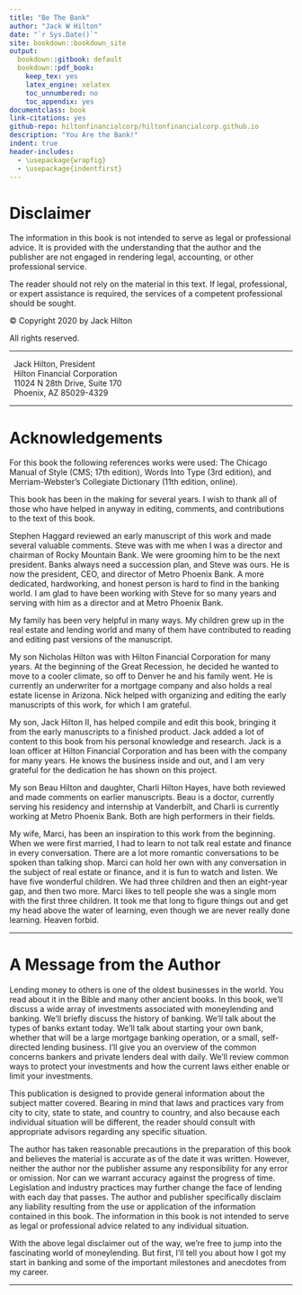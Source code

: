 ```yaml
--- 
title: "Be The Bank"
author: "Jack W Hilton"
date: "`r Sys.Date()`"
site: bookdown::bookdown_site
output: 
  bookdown::gitbook: default
  bookdown::pdf_book:
    keep_tex: yes
    latex_engine: xelatex
    toc_unnumbered: no
    toc_appendix: yes
documentclass: book
link-citations: yes
github-repo: hiltonfinancialcorp/hiltonfinancialcorp.github.io
description: "You Are the Bank!"
indent: true
header-includes:
  - \usepackage{wrapfig}
  - \usepackage{indentfirst}
---
```



# Disclaimer {- #disclaimer}

The information in this book is not intended to serve as legal or professional advice. It is provided with the understanding that the author and the publisher are not engaged in rendering legal, accounting, or other professional service.

The reader should not rely on the material in this text. If legal, professional, or expert assistance is required, the services of a competent professional should be sought. 

© Copyright 2020 by Jack Hilton 

All rights reserved.

---

|   Jack Hilton, President
|   Hilton Financial Corporation 
|   11024 N 28th Drive, Suite 170 
|   Phoenix, AZ 85029-4329

---

# Acknowledgements {- #acknowledgements}

For this book the following references works were used: The Chicago Manual of Style (CMS; 17th edition), Words Into Type (3rd edition), and Merriam-Webster’s Collegiate Dictionary (11th edition, online).

This book has been in the making for several years. I wish to thank all of those who have helped in anyway in editing, comments, and contributions to the text of this book.

Stephen Haggard reviewed an early manuscript of this work and made several valuable comments. Steve was with me when I was a director and chairman of Rocky Mountain Bank. We were grooming him to be the next president. Banks always need a succession plan, and Steve was ours. He is now the president, CEO, and director of Metro Phoenix Bank. A more dedicated, hardworking, and honest person is hard to find in the banking world. I am glad to have been working with Steve for so many years and serving with him as a director and at Metro Phoenix Bank. 

My family has been very helpful in many ways. My children grew up in the real estate and lending world and many of them have contributed to reading and editing past versions of the manuscript.

My son Nicholas Hilton was with Hilton Financial Corporation for many years. At the beginning of the Great Recession, he decided he wanted to move to a cooler climate, so off to Denver he and his family went. He is currently an underwriter for a mortgage company and also holds a real estate license in Arizona. Nick helped with organizing and editing the early manuscripts of this work, for which I am grateful.

My son, Jack Hilton II, has helped compile and edit this book, bringing it from the early manuscripts to a finished product. Jack added a lot of content to this book from his personal knowledge and research. Jack is a loan officer at Hilton Financial Corporation and has been with the company for many years. He knows the business inside and out, and I am very grateful for the dedication he has shown on this project.

My son Beau Hilton and daughter, Charli Hilton Hayes, have both reviewed and made comments on earlier manuscripts. Beau is a doctor, currently serving his residency and internship at Vanderbilt, and Charli is currently working at Metro Phoenix Bank. Both are high performers in their fields.

My wife, Marci, has been an inspiration to this work from the beginning. When we were first married, I had to learn to not talk real estate and finance in every conversation. There are a lot more romantic conversations to be spoken than talking shop. Marci can hold her own with any conversation in the subject of real estate or finance, and it is fun to watch and listen. We have five wonderful children. We had three children and then an eight-year gap, and then two more. Marci likes to tell people she was a single mom with the first three children. It took me that long to figure things out and get my head above the water of learning, even though we are never really done learning. Heaven forbid.

---

# A Message from the Author {- #authormessage}

Lending money to others is one of the oldest businesses in the world. You read about it in the Bible and many other ancient books. In this book, we’ll discuss a wide array of investments associated with moneylending and banking. We’ll briefly discuss the history of banking. We’ll talk about the types of banks  extant today. We’ll talk about starting your own bank, whether that will be a large mortgage banking operation, or a small, self-directed lending business. I’ll give you an overview of the common concerns bankers and private lenders deal with daily. We’ll review common ways to protect your investments and how the current laws either enable or limit your investments.

This publication is designed to provide general information about the subject matter covered. Bearing in mind that laws and practices vary from city to city, state to state, and country to country, and also because each individual situation will be different, the reader should consult with appropriate advisors regarding any specific situation. 

The author has taken reasonable precautions in the preparation of this book and believes the material is accurate as of the date it was written. However, neither the author nor the publisher assume any responsibility for any error or omission. Nor can we warrant accuracy against the progress of time. Legislation and industry practices may further change the face of lending with each day that passes. The author and publisher specifically disclaim any liability resulting from the use or application of the information contained in this book. The information in this book is not intended to serve as legal or professional advice related to any individual situation.

With the above legal disclaimer out of the way, we’re free to jump into the fascinating world of moneylending. But first, I’ll tell you about how I got my start in banking and some of the important milestones and anecdotes from my career. 


---
